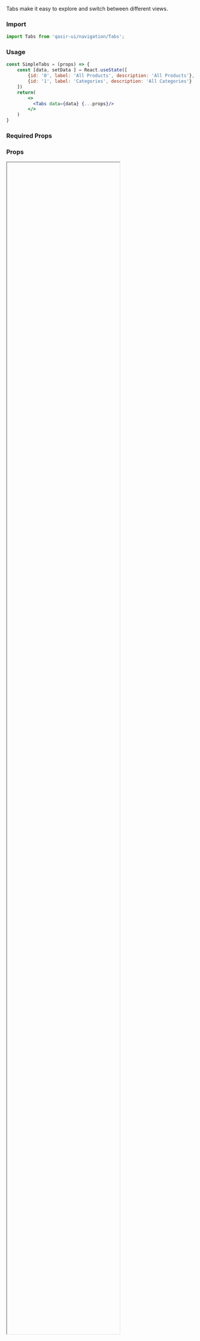 

<Meta title="Components/Navigation/Tabs"/>


<Title>Simple Tabs</Title>

<Subtitle>Tabs make it easy to explore and switch between different views.
</Subtitle>


<div style={{marginBottom: 30}}></div>

### Import 
```js
import Tabs from 'qasir-ui/navigation/Tabs';
```

### Usage 
```jsx
const SimpleTabs = (props) => {
    const [data, setData ] = React.useState([
        {id: '0', label: 'All Products', description: 'All Products'},
        {id: '1', label: 'Categories', description: 'All Categories'}
    ])
    return(
        <>
          <Tabs data={data} {...props}/>
        </>
    )
}

```



### Required Props
<ArgsTable of={SimpleTabs} />

### Props

<IFrame url="https://material-ui.com/api/tabs/#props" height="80%" defaultCollapsed />

### Design

<Figma
  url="https://www.figma.com/file/gBOrYt3aAEcgk2QZDPrWKCIl/Qasir-Design-System?node-id=2409%3A861"
  height="50%"
  defaultCollapsed
/>